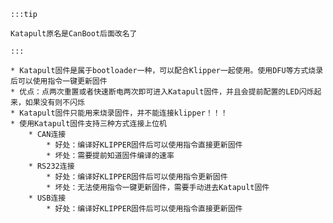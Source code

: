     :::tip

    Katapult原名是CanBoot后面改名了

    :::

    * Katapult固件是属于bootloader一种，可以配合Klipper一起使用。使用DFU等方式烧录后可以使用指令一键更新固件
    * 优点：点两次重置或者快速断电两次即可进入Katapult固件，并且会提前配置的LED闪烁起来，如果没有则不闪烁
    * Katapult固件只能用来烧录固件，并不能连接klipper！！！
    * 使用Katapult固件支持三种方式连接上位机
        * CAN连接
            * 好处：编译好KLIPPER固件后可以使用指令直接更新固件
            * 坏处：需要提前知道固件编译的速率
        * RS232连接
            * 好处：编译好KLIPPER固件后可以使用指令更新固件
            * 坏处：无法使用指令一键更新固件，需要手动进去Katapult固件
        * USB连接
            * 好处：编译好KLIPPER固件后可以使用指令直接更新固件
